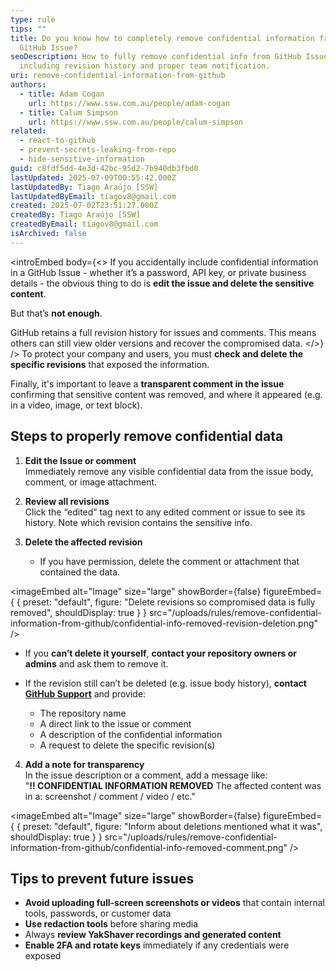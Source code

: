 ```yaml
---
type: rule
tips: ""
title: Do you know how to completely remove confidential information from a
  GitHub Issue?
seoDescription: How to fully remove confidential info from GitHub Issues,
  including revision history and proper team notification.
uri: remove-confidential-information-from-github
authors:
  - title: Adam Cogan
    url: https://www.ssw.com.au/people/adam-cogan
  - title: Calum Simpson
    url: https://www.ssw.com.au/people/calum-simpson
related:
  - react-to-github
  - prevent-secrets-leaking-from-repo
  - hide-sensitive-information
guid: c8fdf5dd-4e3d-42bc-95d2-7b940db3fbd0
lastUpdated: 2025-07-09T00:55:42.000Z
lastUpdatedBy: Tiago Araújo [SSW]
lastUpdatedByEmail: tiagov8@gmail.com
created: 2025-07-02T23:51:27.000Z
createdBy: Tiago Araújo [SSW]
createdByEmail: tiagov8@gmail.com
isArchived: false
---
```

<introEmbed
  body={<>
If you accidentally include confidential information in a GitHub Issue - whether it’s a password, API key, or private business details - the obvious thing to do is **edit the issue and delete the sensitive content**.

But that’s **not enough**.

GitHub retains a full revision history for issues and comments. This means others can still view older versions and recover the compromised data.
  </>}
/>
To protect your company and users, you must **check and delete the specific revisions** that exposed the information.

Finally, it's important to leave a **transparent comment in the issue** confirming that sensitive content was removed, and where it appeared (e.g. in a video, image, or text block).

## Steps to properly remove confidential data

1. **Edit the Issue or comment**\
   Immediately remove any visible confidential data from the issue body, comment, or image attachment.

2. **Review all revisions**\
   Click the “edited” tag next to any edited comment or issue to see its history. Note which revision contains the sensitive info.
3. **Delete the affected revision**

   * If you have permission, delete the comment or attachment that contained the data.
   
<imageEmbed
  alt="Image"
  size="large"
  showBorder={false}
  figureEmbed={ {
    preset: "default",
    figure: "Delete revisions so compromised data is fully removed",
    shouldDisplay: true
  } }
  src="/uploads/rules/remove-confidential-information-from-github/confidential-info-removed-revision-deletion.png"
/>

   * If you **can’t delete it yourself**, **contact your repository owners or admins** and ask them to remove it.
   * If the revision still can’t be deleted (e.g. issue body history), **contact [GitHub Support](https://support.github.com/contact)** and provide:

     * The repository name
     * A direct link to the issue or comment
     * A description of the confidential information
     * A request to delete the specific revision(s)
4. **Add a note for transparency**\
   In the issue description or a comment, add a message like:\
   "**‼️ CONFIDENTIAL INFORMATION REMOVED** The affected content was in a: screenshot / comment / video / etc."

   
<imageEmbed
  alt="Image"
  size="large"
  showBorder={false}
  figureEmbed={ {
    preset: "default",
    figure: "Inform about deletions mentioned what it was",
    shouldDisplay: true
  } }
  src="/uploads/rules/remove-confidential-information-from-github/confidential-info-removed-comment.png"
/>

## Tips to prevent future issues

* **Avoid uploading full-screen screenshots or videos** that contain internal tools, passwords, or customer data
* **Use redaction tools** before sharing media
* Always **review YakShaver recordings and generated content**
* **Enable 2FA and rotate keys** immediately if any credentials were exposed
